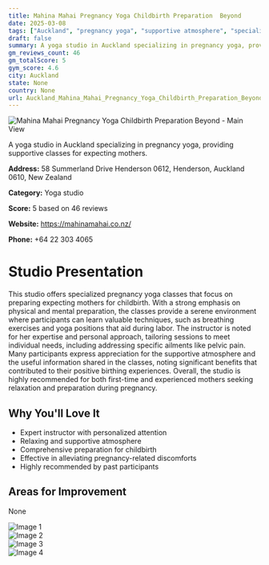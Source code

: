 ```yaml
---
title: Mahina Mahai Pregnancy Yoga Childbirth Preparation  Beyond
date: 2025-03-08
tags: ["Auckland", "pregnancy yoga", "supportive atmosphere", "specialized classes", "Auckland"]  
draft: false
summary: A yoga studio in Auckland specializing in pregnancy yoga, providing supportive classes for expecting mothers.
gm_reviews_count: 46
gm_totalScore: 5
gym_score: 4.6
city: Auckland
state: None
country: None
url: Auckland_Mahina_Mahai_Pregnancy_Yoga_Childbirth_Preparation_Beyond
---
```


<div className="aspect-[16/9] relative my-8">
  <img 
    src="https://lh5.googleusercontent.com/p/AF1QipOFgsV-TWqTcXtNte5RVTgNn65uMEgofEMFgM36=w1920-h1080-k-no"
    alt="Mahina Mahai Pregnancy Yoga Childbirth Preparation  Beyond - Main View"
    className="object-cover absolute inset-0 w-full h-full rounded-lg"
  />
</div>

A yoga studio in Auckland specializing in pregnancy yoga, providing supportive classes for expecting mothers.

**Address:** 58 Summerland Drive Henderson 0612, Henderson, Auckland 0610, New Zealand

**Category:** Yoga studio

**Score:** 5 based on 46 reviews

**Website:** https://mahinamahai.co.nz/

**Phone:** +64 22 303 4065

# Studio Presentation

This studio offers specialized pregnancy yoga classes that focus on preparing expecting mothers for childbirth. With a strong emphasis on physical and mental preparation, the classes provide a serene environment where participants can learn valuable techniques, such as breathing exercises and yoga positions that aid during labor. The instructor is noted for her expertise and personal approach, tailoring sessions to meet individual needs, including addressing specific ailments like pelvic pain. Many participants express appreciation for the supportive atmosphere and the useful information shared in the classes, noting significant benefits that contributed to their positive birthing experiences. Overall, the studio is highly recommended for both first-time and experienced mothers seeking relaxation and preparation during pregnancy.

## Why You'll Love It

- Expert instructor with personalized attention
- Relaxing and supportive atmosphere
- Comprehensive preparation for childbirth
- Effective in alleviating pregnancy-related discomforts
- Highly recommended by past participants

## Areas for Improvement

None

<div className="grid grid-cols-1 xl:grid-cols-2 gap-4 my-8">
<div className="aspect-[4/3] relative"><img src="https://lh5.googleusercontent.com/p/AF1QipOeW0YrtRAZkX_hiSNnYe72jS8DXsmfGsV68UaZ=w1920-h1080-k-no" alt="Image 1" className="object-cover absolute inset-0 w-full h-full rounded-lg" /></div>
<div className="aspect-[4/3] relative"><img src="https://lh5.googleusercontent.com/p/AF1QipPULe5qv86YM80w1DTt7wd4grrkb0jPFTtUu7oF=w1920-h1080-k-no" alt="Image 2" className="object-cover absolute inset-0 w-full h-full rounded-lg" /></div>
<div className="aspect-[4/3] relative"><img src="https://lh5.googleusercontent.com/p/AF1QipMomvzo_yLEdNshXinGwB6yKz3LYuKL1WpaSRkS=w1920-h1080-k-no" alt="Image 3" className="object-cover absolute inset-0 w-full h-full rounded-lg" /></div>
<div className="aspect-[4/3] relative"><img src="https://lh5.googleusercontent.com/p/AF1QipMy2RPI9DmD0Gudpl6fH_jP3kDvTFbBn91wZa10=w1920-h1080-k-no" alt="Image 4" className="object-cover absolute inset-0 w-full h-full rounded-lg" /></div>
</div>